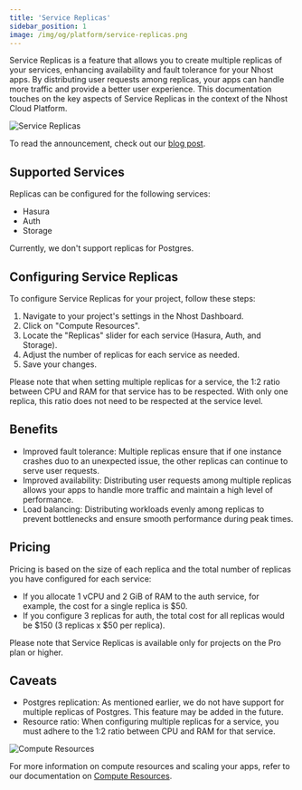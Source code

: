 ```yaml
---
title: 'Service Replicas'
sidebar_position: 1
image: /img/og/platform/service-replicas.png
---
```


Service Replicas is a feature that allows you to create multiple replicas of your services, enhancing availability and fault tolerance for your Nhost apps. By distributing user requests among replicas, your apps can handle more traffic and provide a better user experience. This documentation touches on the key aspects of Service Replicas in the context of the Nhost Cloud Platform.

![Service Replicas](/img/platform/service-replicas/replicas-diagram.png)

To read the announcement, check out our [blog post](https://nhost.io/blog/service-replicas).

## Supported Services

Replicas can be configured for the following services:

- Hasura
- Auth
- Storage

Currently, we don't support replicas for Postgres.

## Configuring Service Replicas

To configure Service Replicas for your project, follow these steps:

1. Navigate to your project's settings in the Nhost Dashboard.
2. Click on "Compute Resources".
3. Locate the "Replicas" slider for each service (Hasura, Auth, and Storage).
4. Adjust the number of replicas for each service as needed.
5. Save your changes.

Please note that when setting multiple replicas for a service, the 1:2 ratio between CPU and RAM for that service has to be respected. With only one replica, this ratio does not need to be respected at the service level.

## Benefits

- Improved fault tolerance: Multiple replicas ensure that if one instance crashes duo to an unexpected issue, the other replicas can continue to serve user requests.
- Improved availability: Distributing user requests among multiple replicas allows your apps to handle more traffic and maintain a high level of performance.
- Load balancing: Distributing workloads evenly among replicas to prevent bottlenecks and ensure smooth performance during peak times.

## Pricing

Pricing is based on the size of each replica and the total number of replicas you have configured for each service:

- If you allocate 1 vCPU and 2 GiB of RAM to the auth service, for example, the cost for a single replica is $50.
- If you configure 3 replicas for auth, the total cost for all replicas would be $150 (3 replicas x $50 per replica).

Please note that Service Replicas is available only for projects on the Pro plan or higher.

## Caveats

- Postgres replication: As mentioned earlier, we do not have support for multiple replicas of Postgres. This feature may be added in the future.
- Resource ratio: When configuring multiple replicas for a service, you must adhere to the 1:2 ratio between CPU and RAM for that service.

![Compute Resources](/img/platform/compute-resources/dashboard-slider.png)

For more information on compute resources and scaling your apps, refer to our documentation on [Compute Resources](https://docs.nhost.io/platform/compute).
